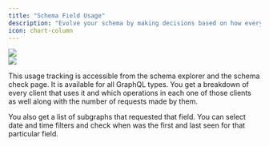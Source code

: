 ```yaml
---
title: "Schema Field Usage"
description: "Evolve your schema by making decisions based on how every field is used by different clients and operations"
icon: chart-column
---
```


<Frame caption="Viewing the usage of a specific field">
    <img src="/images/studio/analytics/image-9.png" />
</Frame>
<br/>
<Frame caption="Schema Field Usage overview">
    <img src="/images/studio/analytics/image-10.png" />
</Frame>

This usage tracking is accessible from the schema explorer and the schema check page. It is available for all GraphQL types. You get a breakdown of every client that uses it and which operations in each one of those clients as well along with the number of requests made by them.

You also get a list of subgraphs that requested that field. You can select date and time filters and check when was the first and last seen for that particular field.

